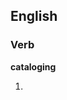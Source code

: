 {{see|cataloguing}}
==English==

===Verb===
'''cataloging'''

# {{present participle of|[[catalog]]}}